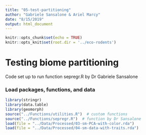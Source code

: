 ```yaml
---
title: "05-test-partitioning"
author: "Gabriele Sansalone & Ariel Marcy"
date: "8/15/2019"
output: html_document
---
```


```r
knitr::opts_chunk$set(echo = TRUE)
knitr::opts_knit$set(root.dir = '../eco-rodents')
```

# Testing biome partitioning 

Code set up to run function sepregr.R by Dr Gabriele Sansalone

### Load packages, functions, and data
```r
library(stringr)
library(data.table)
library(geomorph)
source("../Functions/utilities.R")  # custom functions
source("../Functions/sepregr.R")  # function by Dr Sansalone
load(file = "../Data/Processed/03-sm-PCA-with-color.rda")
load(file = "../Data/Processed/04-sm-data-with-traits.rda")
```

